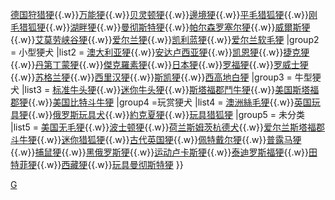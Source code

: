 {{Navbox
|name  = Terriers
|title = [[㹴犬]]
|titlestyle = background:#CEDFF2;
|above = 按[[世界犬业联盟]]（FCI）标准分类
|below = '''注：'''未分类可能有两种情况：一、被收入其他组别中；二、未被世界犬业联盟承认。
|groupstyle = background:#CEDFF2;
|liststyle  = line-height:1.5em;
|group1 = 大中型㹴犬
|list1  = [[巴西㹴]]{{.w}}[[德国狩猎㹴]]{{.w}}[[万能㹴]]{{.w}}[[贝灵顿㹴]]{{.w}}[[邊境㹴]]{{.w}}[[平毛猎狐㹴]]{{.w}}[[刚毛猎狐㹴]]{{.w}}[[湖畔㹴]]{{.w}}[[曼彻斯特㹴]]{{.w}}[[帕尔森罗塞尔㹴]]{{.w}}[[威爾斯㹴]]{{.w}}[[艾莫劳峡谷㹴]]{{.w}}[[爱尔兰㹴]]{{.w}}[[凯利蓝㹴]]{{.w}}[[爱尔兰软毛㹴]]
|group2 = 小型㹴犬
|list2  = [[澳大利亚㹴]]{{.w}}[[安达卢西亚㹴]]{{.w}}[[凯恩㹴]]{{.w}}[[捷克㹴]]{{.w}}[[丹第丁蒙㹴]]{{.w}}[[傑克羅素㹴]]{{.w}}[[日本㹴]]{{.w}}[[罗福㹴]]{{.w}}[[罗威士㹴]]{{.w}}[[苏格兰㹴]]{{.w}}[[西里汉㹴]]{{.w}}[[斯凯㹴]]{{.w}}[[西高地白㹴]]
|group3 = 牛型㹴犬
|list3  = [[牛头㹴|标准牛头㹴]]{{.w}}[[迷你牛头㹴]]{{.w}}[[斯塔福郡鬥牛㹴]]{{.w}}[[美国斯塔福郡㹴]]{{.w}}[[美國比特鬥牛犬|美国比特斗牛㹴]]
|group4 =玩赏㹴犬
|list4  = [[澳洲絲毛㹴]]{{.w}}[[英国玩具㹴]]{{.w}}[[俄罗斯玩具犬]]{{.w}}[[約克夏㹴]]{{.w}}[[玩具猎狐㹴]]
|group5 = 未分类
|list5  = [[美国无毛㹴]]{{.w}}[[波士顿㹴]]{{.w}}[[荷兰斯姆茨杭德犬]]{{.w}}[[爱尔兰斯塔福郡斗牛㹴]]{{.w}}[[迷你猎狐㹴]]{{.w}}[[古代英国㹴]]{{.w}}[[佩特戴尔㹴]]{{.w}}[[普露马㹴]]{{.w}}[[捕鼠㹴]]{{.w}}[[黑俄罗斯㹴]]{{.w}}[[运动卢卡斯㹴]]{{.w}}[[泰迪罗斯福㹴]]{{.w}}[[田特菲㹴]]{{.w}}[[西藏㹴]]{{.w}}[[玩具曼彻斯特㹴]]
}}<noinclude>
[[Category:㹴犬| ]]
[[Category:哺乳類導航框|G]]
</noinclude>